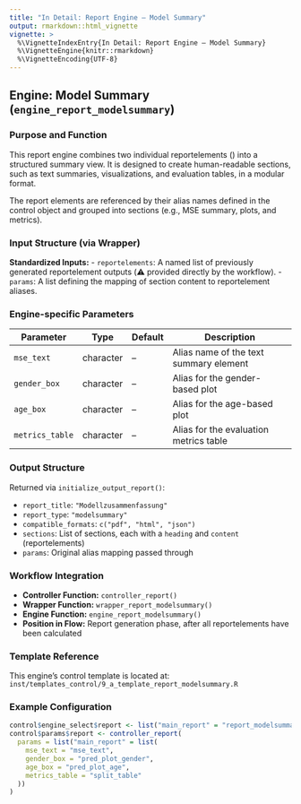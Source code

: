 ```yaml
---
title: "In Detail: Report Engine – Model Summary"
output: rmarkdown::html_vignette
vignette: >
  %\VignetteIndexEntry{In Detail: Report Engine – Model Summary}
  %\VignetteEngine{knitr::rmarkdown}
  %\VignetteEncoding{UTF-8}
---
```


## Engine: Model Summary (`engine_report_modelsummary`)

### Purpose and Function

This report engine combines two individual reportelements () into a structured summary view. It is designed to create human-readable sections, such as text summaries, visualizations, and evaluation tables, in a modular format.

The report elements are referenced by their alias names defined in the control object and grouped into sections (e.g., MSE summary, plots, and metrics).

### Input Structure (via Wrapper)

**Standardized Inputs:**
- `reportelements`: A named list of previously generated reportelement outputs (⚠️ provided directly by the workflow).
- `params`: A list defining the mapping of section content to reportelement aliases.

### Engine-specific Parameters

| Parameter       | Type      | Default | Description                                |
|----------------|------------|---------|--------------------------------------------|
| `mse_text`      | character | –       | Alias name of the text summary element     |
| `gender_box`    | character | –       | Alias for the gender-based plot            |
| `age_box`       | character | –       | Alias for the age-based plot               |
| `metrics_table` | character | –       | Alias for the evaluation metrics table     |

### Output Structure

Returned via `initialize_output_report()`:

- `report_title`: `"Modellzusammenfassung"`
- `report_type`: `"modelsummary"`
- `compatible_formats`: `c("pdf", "html", "json")`
- `sections`: List of sections, each with a `heading` and `content` (reportelements)
- `params`: Original alias mapping passed through

### Workflow Integration

- **Controller Function:** `controller_report()`
- **Wrapper Function:** `wrapper_report_modelsummary()`
- **Engine Function:** `engine_report_modelsummary()`
- **Position in Flow:** Report generation phase, after all reportelements have been calculated

### Template Reference

This engine's control template is located at:  
`inst/templates_control/9_a_template_report_modelsummary.R`

### Example Configuration
```r
control$engine_select$report <- list("main_report" = "report_modelsummary")
control$params$report <- controller_report(
  params = list("main_report" = list(
    mse_text = "mse_text",
    gender_box = "pred_plot_gender",
    age_box = "pred_plot_age",
    metrics_table = "split_table"
  ))
)
```
